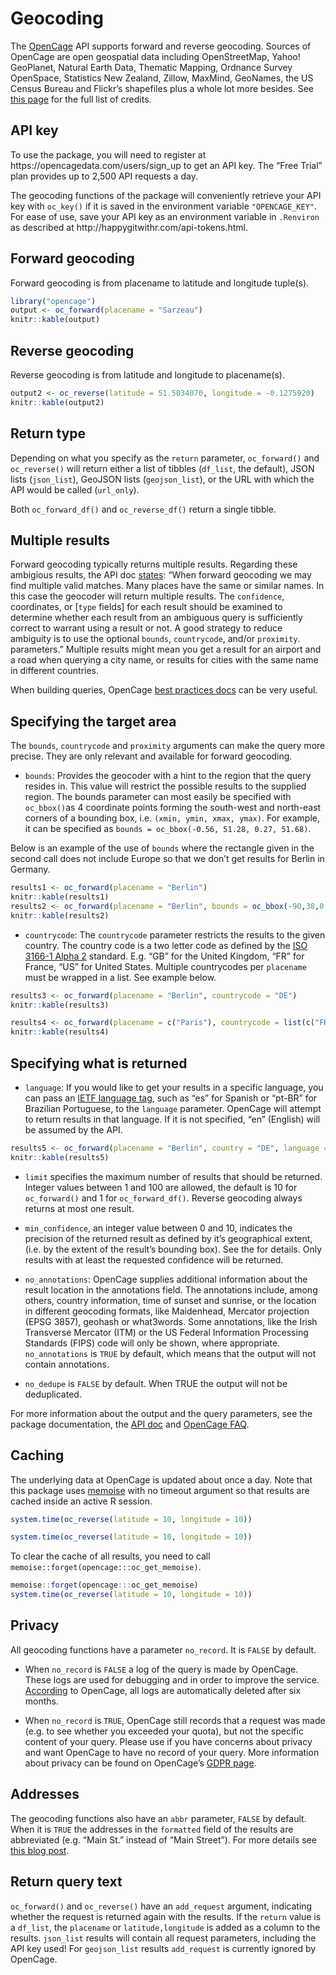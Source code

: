 # Geocoding

The [OpenCage](https://opencagedata.com/) API supports forward and reverse geocoding. Sources of OpenCage are open geospatial data including OpenStreetMap, Yahoo! GeoPlanet, Natural Earth Data, Thematic Mapping, Ordnance Survey OpenSpace, Statistics New Zealand, Zillow, MaxMind, GeoNames, the US Census Bureau and Flickr's shapefiles plus a whole lot more besides. See [this page](https://opencagedata.com/credits) for the full list of credits.

## API key

To use the package, you will need to register at https://opencagedata.com/users/sign_up to get an API key. The "Free Trial" plan provides up to 2,500 API requests a day. 

The geocoding functions of the package will conveniently retrieve your API key with `oc_key()` if it is saved in the environment variable `"OPENCAGE_KEY"`. For ease of use, save your API key as an environment variable in `.Renviron` as described at http://happygitwithr.com/api-tokens.html.

## Forward geocoding

Forward geocoding is from placename to latitude and longitude tuple(s).

```r
library("opencage")
output <- oc_forward(placename = "Sarzeau")
knitr::kable(output)
```

## Reverse geocoding

Reverse geocoding is from latitude and longitude to placename(s).

```r
output2 <- oc_reverse(latitude = 51.5034070, longitude = -0.1275920)
knitr::kable(output2)
```

## Return type

Depending on what you specify as the `return` parameter, `oc_forward()` and `oc_reverse()` will return either a list of tibbles (`df_list`, the default), JSON lists (`json_list`), GeoJSON lists (`geojson_list`), or the URL with which the API would be called (`url_only`).

Both `oc_forward_df()` and `oc_reverse_df()` return a single tibble. 

## Multiple results

Forward geocoding typically returns multiple results. Regarding these ambigious results, the API doc [states](https://opencagedata.com/api#ambiguous-results): "When forward geocoding we may find multiple valid matches. Many places have the same or similar names. In this case the geocoder will return multiple results. The `confidence`, coordinates, or [`type` fields] for each result should be examined to determine whether each result from an ambiguous query is sufficiently correct to warrant using a result or not. A good strategy to reduce ambiguity is to use the optional `bounds`, `countrycode`, and/or `proximity`. parameters." Multiple results might mean you get a result for an airport and a road when querying a city name, or results for cities with the same name in different countries. 

When building queries, OpenCage [best practices docs](https://opencagedata.com/api#bestpractices) can be very useful.

## Specifying the target area

The `bounds`, `countrycode` and `proximity` arguments can make the query more precise. They are only relevant and available for forward geocoding. 

* `bounds`: Provides the geocoder with a hint to the region that the query resides in. This value will restrict the possible results to the supplied region. The bounds parameter can most easily be specified with `oc_bbox()`as 4 coordinate points forming the south-west and north-east corners of a bounding box, i.e. `(xmin, ymin, xmax, ymax)`. For example, it can be specified as `bounds = oc_bbox(-0.56, 51.28, 0.27, 51.68)`.

Below is an example of the use of `bounds` where the rectangle given in the second call does not include Europe so that we don't get results for Berlin in Germany.

```r
results1 <- oc_forward(placename = "Berlin")
knitr::kable(results1)
results2 <- oc_forward(placename = "Berlin", bounds = oc_bbox(-90,38,0, 45))
knitr::kable(results2)
```

* `countrycode`: The `countrycode` parameter restricts the results to the given country. The country code is a two letter code as defined by the [ISO 3166-1 Alpha 2](https://www.iso.org/obp/ui/#search/code) standard. E.g. "GB" for the United Kingdom, "FR" for France, "US" for United States. Multiple countrycodes per `placename` must be wrapped in a list. See example below.

```r
results3 <- oc_forward(placename = "Berlin", countrycode = "DE")
knitr::kable(results3)

results4 <- oc_forward(placename = c("Paris"), countrycode = list(c("FR", "US")))
knitr::kable(results4)

```

## Specifying what is returned

* `language`: If you would like to get your results in a specific language, you can pass an [IETF language tag](https://en.wikipedia.org/wiki/IETF_language_tag), such as "es" for Spanish or "pt-BR" for Brazilian Portuguese, to the `language` parameter. OpenCage will attempt to return results in that language. If it is not specified, "en" (English) will be assumed by the API.

```r
results5 <- oc_forward(placename = "Berlin", country = "DE", language = "de")
knitr::kable(results5)

```

* `limit` specifies the maximum number of results that should be returned. Integer values between 1 and 100 are allowed, the default is 10 for `oc_forward()` and 1 for `oc_forward_df()`. Reverse geocoding always returns at most one result. 

* `min_confidence`, an integer value between 0 and 10, indicates the precision of the returned result as defined by it's geographical extent, (i.e. by the extent of the result's bounding box). See the \href{API documentation}{https://opencagedata.com/api#confidence} for details. Only results with at least the requested confidence will be returned.

* `no_annotations`: OpenCage supplies additional information about the result location in the annotations field. The annotations include, among others, country information, time of sunset and sunrise, or the location in different geocoding formats, like Maidenhead, Mercator projection (EPSG 3857), geohash or what3words. Some annotations, like the Irish Transverse Mercator (ITM) or the US Federal Information Processing Standards (FIPS) code will only be shown, where appropriate. `no_annotations` is `TRUE` by default, which means that the output will not contain annotations.

* `no_dedupe` is `FALSE` by default. When TRUE the output will not be deduplicated.

 For more information about the output and the query parameters, see the package documentation, the [API doc](https://opencagedata.com/api) and [OpenCage FAQ](https://opencagedata.com/faq).

## Caching

The underlying data at OpenCage is updated about once a day. Note that this package uses [memoise](https://github.com/r-lib/memoise) with no timeout argument so that results are cached inside an active R session. 

```r
system.time(oc_reverse(latitude = 10, longitude = 10))

system.time(oc_reverse(latitude = 10, longitude = 10))

```

To clear the cache of all results, you need to call `memoise::forget(opencage:::oc_get_memoise)`.

```r
memoise::forget(opencage:::oc_get_memoise)
system.time(oc_reverse(latitude = 10, longitude = 10))

```

## Privacy

All geocoding functions have a parameter `no_record`. It is `FALSE` by default. 

* When `no_record` is `FALSE` a log of the query is made by OpenCage. These logs are used for debugging and in order to improve the service. [According](https://opencagedata.com/faq#legal) to OpenCage, all logs are automatically deleted after six months. 

* When `no_record` is `TRUE`, OpenCage still records that a request was made (e.g. to see whether you exceeded your quota), but not the specific content of your query. Please use if you have concerns about privacy and want OpenCage to have no record of your query. More information about privacy can be found on OpenCage's [GDPR page](https://opencagedata.com/gdpr).

## Addresses

The geocoding functions also have an `abbr` parameter, `FALSE` by default. When it is `TRUE` the addresses in the `formatted` field of the results are abbreviated (e.g. "Main St." instead of "Main Street"). For more details see [this blog post](http://blog.opencagedata.com/post/160294347883/shrtr-pls).

## Return query text

`oc_forward()` and `oc_reverse()` have an `add_request` argument, indicating whether the request is returned again with the results. If the `return` value is a `df_list`, the `placename` or `latitude,longitude` is added as a column to the results. `json_list` results will contain all request parameters, including the API key used! For `geojson_list` results `add_request` is currently ignored by OpenCage.

